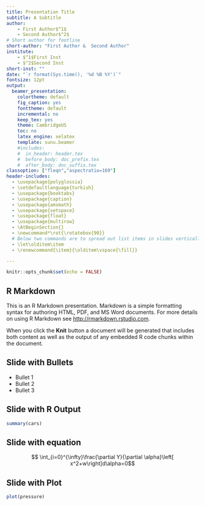 ```yaml
---
title: Presentation Title
subtitle: A Subtitle
author:
    - First Author$^1$
    - Second Author$^2$
# Short author for footline
short-author: "First Author &  Second Author"
institute: 
    - $^1$First Inst
    - $^2$Second Inst
short-inst: ""
date: "`r format(Sys.time(), '%d %B %Y')`"
fontsize: 12pt
output: 
  beamer_presentation: 
    colortheme: default
    fig_caption: yes
    fonttheme: default
    incremental: no
    keep_tex: yes
    theme: CambridgeUS
    toc: no
    latex_engine: xelatex
    template: sunu.beamer
    #includes:
    #  in_header: header.tex
    #  before_body: doc_prefix.tex
    #  after_body: doc_suffix.tex
classoption: ["fleqn","aspectratio=169"]
header-includes:
  - \usepackage{polyglossia}
  - \setdefaultlanguage{turkish}
  - \usepackage{booktabs}
  - \usepackage{caption}
  - \usepackage{amsmath}
  - \usepackage{setspace}
  - \usepackage{float}
  - \usepackage{multirow}
  - \AtBeginSection{}
  - \newcommand*\rot{\rotatebox{90}} 
  # Below two commands are to spread out list items in slides vertically
  - \let\olditem\item
  - \renewcommand{\item}{\olditem\vspace{\fill}}  

---
```


```r
knitr::opts_chunk$set(echo = FALSE)
```

## R Markdown

This is an R Markdown presentation. Markdown is a simple formatting syntax for authoring HTML, PDF, and MS Word documents. For more details on using R Markdown see <http://rmarkdown.rstudio.com>.

When you click the **Knit** button a document will be generated that includes both content as well as the output of any embedded R code chunks within the document.

## Slide with Bullets

- Bullet 1
- Bullet 2
- Bullet 3

## Slide with R Output

```r
summary(cars)
```

## Slide with equation

$$ \int_{i=0}^{\infty}\frac{\partial Y}{\partial \alpha}\left[ x^2+w\right]d\alpha=0$$

## Slide with Plot

```r
plot(pressure)
```

